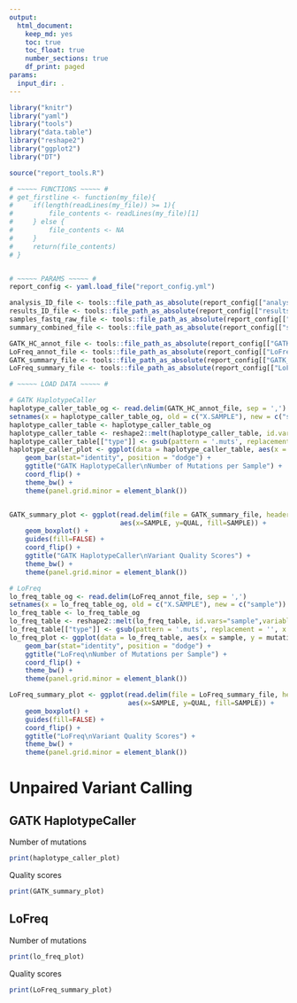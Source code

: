 ```yaml
---
output: 
  html_document: 
    keep_md: yes
    toc: true
    toc_float: true
    number_sections: true
    df_print: paged
params:
  input_dir: .
---
```

<!-- Report with GATK Haplotype Caller and LoFreq variant calling stats -->
```r
library("knitr")
library("yaml")
library("tools")
library("data.table")
library("reshape2")
library("ggplot2")
library("DT")

source("report_tools.R")

# ~~~~~ FUNCTIONS ~~~~~ #
# get_firstline <- function(my_file){
#     if(length(readLines(my_file)) >= 1){
#         file_contents <- readLines(my_file)[1]
#     } else {
#         file_contents <- NA
#     }
#     return(file_contents)
# }


# ~~~~~ PARAMS ~~~~~ # 
report_config <- yaml.load_file("report_config.yml")

analysis_ID_file <- tools::file_path_as_absolute(report_config[["analysis_id_file"]])
results_ID_file <- tools::file_path_as_absolute(report_config[["results_id_file"]])
samples_fastq_raw_file <- tools::file_path_as_absolute(report_config[["samples_fastq_raw_file"]])
summary_combined_file <- tools::file_path_as_absolute(report_config[["summary_combined_file"]])

GATK_HC_annot_file <- tools::file_path_as_absolute(report_config[["GATK_HC_annot_file"]])
LoFreq_annot_file <- tools::file_path_as_absolute(report_config[["LoFreq_annot_file"]])
GATK_summary_file <- tools::file_path_as_absolute(report_config[["GATK_summary_file"]])
LoFreq_summary_file <- tools::file_path_as_absolute(report_config[["LoFreq_summary_file"]])
```

```r
# ~~~~~ LOAD DATA ~~~~~ # 

# GATK HaplotypeCaller
haplotype_caller_table_og <- read.delim(GATK_HC_annot_file, sep = ',')
setnames(x = haplotype_caller_table_og, old = c("X.SAMPLE"), new = c("sample"))
haplotype_caller_table <- haplotype_caller_table_og
haplotype_caller_table <- reshape2::melt(haplotype_caller_table, id.vars="sample",variable.name="type",value.name="mutations")
haplotype_caller_table[["type"]] <- gsub(pattern = '.muts', replacement = '', x = as.character(haplotype_caller_table[["type"]]))
haplotype_caller_plot <- ggplot(data = haplotype_caller_table, aes(x = sample, y = mutations, fill = type)) + 
    geom_bar(stat="identity", position = "dodge") + 
    ggtitle("GATK HaplotypeCaller\nNumber of Mutations per Sample") + 
    coord_flip() + 
    theme_bw() +
    theme(panel.grid.minor = element_blank())


GATK_summary_plot <- ggplot(read.delim(file = GATK_summary_file, header = TRUE, sep = '\t'), 
                            aes(x=SAMPLE, y=QUAL, fill=SAMPLE)) + 
    geom_boxplot() + 
    guides(fill=FALSE) + 
    coord_flip() + 
    ggtitle("GATK HaplotypeCaller\nVariant Quality Scores") + 
    theme_bw() +
    theme(panel.grid.minor = element_blank())

# LoFreq
lo_freq_table_og <- read.delim(LoFreq_annot_file, sep = ',')
setnames(x = lo_freq_table_og, old = c("X.SAMPLE"), new = c("sample"))
lo_freq_table <- lo_freq_table_og
lo_freq_table <- reshape2::melt(lo_freq_table, id.vars="sample",variable.name="type",value.name="mutations")
lo_freq_table[["type"]] <- gsub(pattern = '.muts', replacement = '', x = as.character(lo_freq_table[["type"]]))
lo_freq_plot <- ggplot(data = lo_freq_table, aes(x = sample, y = mutations, fill = type)) + 
    geom_bar(stat="identity", position = "dodge") + 
    ggtitle("LoFreq\nNumber of Mutations per Sample") + 
    coord_flip() +
    theme_bw() +
    theme(panel.grid.minor = element_blank()) 

LoFreq_summary_plot <- ggplot(read.delim(file = LoFreq_summary_file, header = TRUE, sep = '\t'), 
                              aes(x=SAMPLE, y=QUAL, fill=SAMPLE)) + 
    geom_boxplot() + 
    guides(fill=FALSE) + 
    coord_flip() + 
    ggtitle("LoFreq\nVariant Quality Scores") + 
    theme_bw() +
    theme(panel.grid.minor = element_blank())

```

# Unpaired Variant Calling 

## GATK HaplotypeCaller

Number of mutations

```r
print(haplotype_caller_plot)
```

Quality scores 

```r
print(GATK_summary_plot)
```

## LoFreq 

Number of mutations

```r
print(lo_freq_plot)
```

Quality scores 

```r
print(LoFreq_summary_plot)
```
